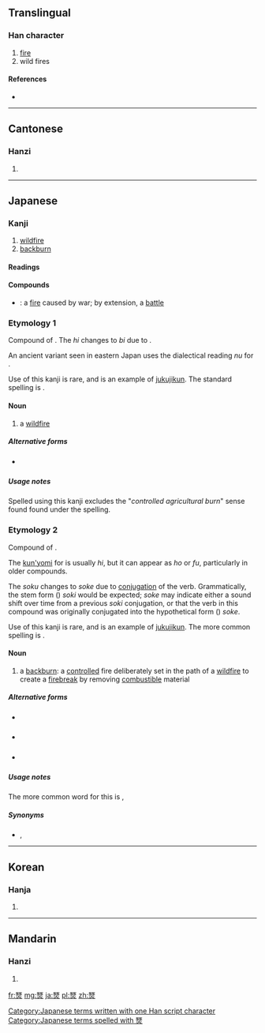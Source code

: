 ==Translingual==

===Han character===
{{Han char|rn=86|rad=火|as=14|sn=18|four=1180<sub>9</sub>|canj=一人火 (MOF)}}

# [[fire]]
# wild fires

====References====
* {{Han ref|kx=0685.240|dkj=19508|dj=1098.130|hdz=32242.230|uh=71F9|ud=29177|bh=EFFB|bd=61435}}

----

==Cantonese==

===Hanzi===
{{yue-hanzi|jyut=|y=sin2}}

# {{defn|lang=yue|sort=火14}}

----

==Japanese==

===Kanji===
{{ja-kanji|grade=uc|rs=火14}}

# [[wildfire]]
# [[backburn]]

====Readings====
{{ja-readings
|on=[[せん]] (sen)
|kun=[[のび]] (nobi), [[ほそけ]] (hosoke)
}}

====Compounds====
* {{l|ja|兵燹|tr=[[へいせん]], ''[[heisen]]''}} {{qualifier|rare}}: a [[fire]] caused by war; by extension, a [[battle]]

===Etymology 1===
Compound of {{compound|lang=ja|sort=のび|野|tr1=no|t1=field|火|tr2=hi|t2=fire}}.  The ''hi'' changes to ''bi'' due to {{rendaku|のび}}.

An ancient variant seen in eastern Japan uses the dialectical reading ''nu'' for {{lang|ja|野}}.

Use of this kanji {{lang|ja|燹}} is rare, and is an example of [[熟字訓#Japanese|jukujikun]].  The standard spelling is {{l|ja|野火}}.

====Noun====
{{ja-noun|k|hira=のび|rom=nobi}} {{context|rare|lang=ja|sort=のび}}

{{ja-noun|k|hira=ぬび|rom=nubi}} {{context|obsolete|lang=ja|sort=ぬび}}

# a [[wildfire]]

=====Alternative forms=====
* {{l|ja|野火}} {{qualifier|standard spelling}}

=====Usage notes=====
Spelled using this kanji {{lang|ja|燹}} excludes the "''controlled agricultural burn''" sense found found under the {{l|ja|野火}} spelling.

===Etymology 2===
Compound of {{compound|lang=ja|sort=ほそけ|火|tr1=ho|t1=fire|退く|tr2=soku|t2=to push away, to make distant}}.

The [[kun'yomi]] for {{l|ja|火}} is usually ''hi'', but it can appear as ''ho'' or ''fu'', particularly in older compounds.

The ''soku'' changes to ''soke'' due to [[conjugation]] of the verb.  Grammatically, the stem form ({{l|ja|連用形|tr=''ren'yōkei''}}) ''soki'' would be expected; ''soke'' may indicate either a sound shift over time from a previous ''soki'' conjugation, or that the verb in this compound was originally conjugated into the hypothetical form ({{l|ja|仮定形|tr=''kateikei''}}) ''soke''.

Use of this kanji {{lang|ja|燹}} is rare, and is an example of [[熟字訓|jukujikun]].  The more common spelling is {{l|ja|火退}}.

====Noun====
{{ja-noun|k|hira=ほそけ|rom=hosoke}} {{context|rare|lang=ja|sort=ほそけ}}

# a [[backburn]]: a [[controlled]] fire deliberately set in the path of a [[wildfire]] to create a [[firebreak]] by removing [[combustible]] material

=====Alternative forms=====
* {{l|ja|火退}} {{qualifier|rare}}
* {{l|ja|逆焼}} {{qualifier|rare}}
* {{l|ja|野火}} {{qualifier|rare}}

=====Usage notes=====
The more common word for this is {{l|ja|向火}}, {{l|ja|向かい火|tr=[[むかいび]], ''[[mukaibi]]''}}

=====Synonyms=====
* {{l|ja|向火}}, {{l|ja|向かい火|tr=[[むかいび]], ''[[mukaibi]]''}}

[[Category:Japanese terms written with one Han script character]]
[[Category:Japanese terms spelled with 燹]]
----

==Korean==

===Hanja===
{{ko-hanja|hangeul=희|eumhun=|rv=hui|mr=hŭi|y=huy}}

# {{defn|lang=ko|sort=火14}}

----

==Mandarin==

===Hanzi===
{{cmn-hanzi|pin=[[xiǎn]] ([[xian3]])|wg=hsien<sup>3</sup>}}

# {{defn|lang=cmn|sort=火14}}

[[fr:燹]]
[[mg:燹]]
[[ja:燹]]
[[pl:燹]]
[[zh:燹]]